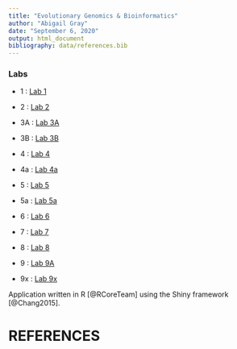 ```yaml
---
title: "Evolutionary Genomics & Bioinformatics"
author: "Abigail Gray"
date: "September 6, 2020"
output: html_document
bibliography: data/references.bib
---
```


### Labs

* 1 : [Lab 1](lab1_abigailgray.html)

* 2 : [Lab 2](lab2_abigailgray.html)

* 3A : [Lab 3A](lab3A_abigailgray.html)

* 3B : [Lab 3B](lab3B_abigailgray.html)

* 4 : [Lab 4](lab4_abigailgray.html) 

* 4a : [Lab 4a](lab4a_abigailgray.html) 

* 5 : [Lab 5](lab5_abigailgray.html)

* 5a : [Lab 5a](lab5a_abigailgray.html)

* 6 : [Lab 6](lab6_abigailgray.html)

* 7 : [Lab 7](lab7_abigailgray.html)

* 8 : [Lab 8](lab8_abigailgray.html)

* 9 : [Lab 9A](lab9a_abigailgray.html)

* 9x : [Lab 9x](lab9x_abigailgray.html)

Application written in R [@RCoreTeam] using the Shiny framework [@Chang2015].

# REFERENCES